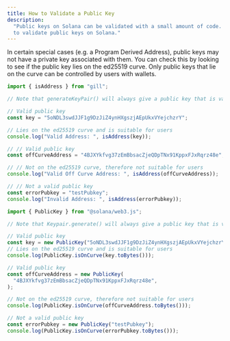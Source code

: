 ```yaml
---
title: How to Validate a Public Key
description:
  "Public keys on Solana can be validated with a small amount of code. Learn how
  to validate public keys on Solana."
---
```


In certain special cases (e.g. a Program Derived Address), public keys may not
have a private key associated with them. You can check this by looking to see if
the public key lies on the ed25519 curve. Only public keys that lie on the curve
can be controlled by users with wallets.

<CodeTabs storage="cookbook">

```typescript !! title="gill"
import { isAddress } from "gill";

// Note that generateKeyPair() will always give a public key that is valid for users

// Valid public key
const key = "5oNDL3swdJJF1g9DzJiZ4ynHXgszjAEpUkxVYejchzrY";

// Lies on the ed25519 curve and is suitable for users
console.log("Valid Address: ", isAddress(key));

// // Valid public key
const offCurveAddress = "4BJXYkfvg37zEmBbsacZjeQDpTNx91KppxFJxRqrz48e";

// // Not on the ed25519 curve, therefore not suitable for users
console.log("Valid Off Curve Address: ", isAddress(offCurveAddress));

// // Not a valid public key
const errorPubkey = "testPubkey";
console.log("Invalid Address: ", isAddress(errorPubkey));
```

```typescript !! title="web3.js"
import { PublicKey } from "@solana/web3.js";

// Note that Keypair.generate() will always give a public key that is valid for users

// Valid public key
const key = new PublicKey("5oNDL3swdJJF1g9DzJiZ4ynHXgszjAEpUkxVYejchzrY");
// Lies on the ed25519 curve and is suitable for users
console.log(PublicKey.isOnCurve(key.toBytes()));

// Valid public key
const offCurveAddress = new PublicKey(
  "4BJXYkfvg37zEmBbsacZjeQDpTNx91KppxFJxRqrz48e",
);

// Not on the ed25519 curve, therefore not suitable for users
console.log(PublicKey.isOnCurve(offCurveAddress.toBytes()));

// Not a valid public key
const errorPubkey = new PublicKey("testPubkey");
console.log(PublicKey.isOnCurve(errorPubkey.toBytes()));
```

</CodeTabs>

